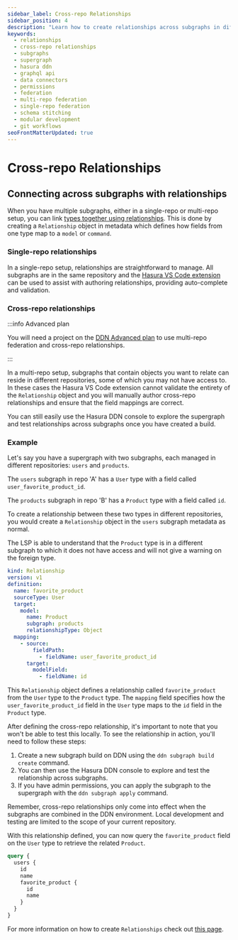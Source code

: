 ```yaml
---
sidebar_label: Cross-repo Relationships
sidebar_position: 4
description: "Learn how to create relationships across subgraphs in different repositories in Hasura DDN."
keywords:
  - relationships
  - cross-repo relationships
  - subgraphs
  - supergraph
  - hasura ddn
  - graphql api
  - data connectors
  - permissions
  - federation
  - multi-repo federation
  - single-repo federation
  - schema stitching
  - modular development
  - git workflows
seoFrontMatterUpdated: true
---
```


# Cross-repo Relationships

## Connecting across subgraphs with relationships

When you have multiple subgraphs, either in a single-repo or multi-repo setup, you can link
[types together using relationships](/supergraph-modeling/relationships.mdx). This is done by creating a `Relationship`
object in metadata which defines how fields from one type map to a `model` or `command`.

### Single-repo relationships

In a single-repo setup, relationships are straightforward to manage. All subgraphs are in the same repository and the
[Hasura VS Code extension](https://marketplace.visualstudio.com/items?itemName=HasuraHQ.hasura) can be used to assist
with authoring relationships, providing auto-complete and validation.

### Cross-repo relationships

:::info Advanced plan

You will need a project on the [DDN Advanced plan](https://hasura.io/pricing) to use multi-repo federation and
cross-repo relationships.

:::

In a multi-repo setup, subgraphs that contain objects you want to relate can reside in different repositories, some of
which you may not have access to. In these cases the Hasura VS Code extension cannot validate the entirety of the
`Relationship` object and you will manually author cross-repo relationships and ensure that the field mappings are
correct.

You can still easily use the Hasura DDN console to explore the supergraph and test relationships across subgraphs once
you have created a build.

### Example

Let's say you have a supergraph with two subgraphs, each managed in different repositories: `users` and `products`.

The `users` subgraph in repo 'A' has a `User` type with a field called `user_favorite_product_id`.

The `products` subgraph in repo 'B' has a `Product` type with a field called `id`.

To create a relationship between these two types in different repositories, you would create a `Relationship` object in
the `users` subgraph metadata as normal.

The LSP is able to understand that the `Product` type is in a different subgraph to which it does not have access and
will not give a warning on the foreign type.

```yaml
kind: Relationship
version: v1
definition:
  name: favorite_product
  sourceType: User
  target:
    model:
      name: Product
      subgraph: products
      relationshipType: Object
  mapping:
    - source:
        fieldPath:
          - fieldName: user_favorite_product_id
      target:
        modelField:
          - fieldName: id
```

This `Relationship` object defines a relationship called `favorite_product` from the `User` type to the `Product` type.
The `mapping` field specifies how the `user_favorite_product_id` field in the `User` type maps to the `id` field in the
`Product` type.

After defining the cross-repo relationship, it's important to note that you won't be able to test this locally. To see
the relationship in action, you'll need to follow these steps:

1. Create a new subgraph build on DDN using the `ddn subgraph build create` command.
2. You can then use the Hasura DDN console to explore and test the relationship across subgraphs.
3. If you have admin permissions, you can apply the subgraph to the supergraph with the `ddn subgraph apply` command.

Remember, cross-repo relationships only come into effect when the subgraphs are combined in the DDN environment. Local
development and testing are limited to the scope of your current repository.

With this relationship defined, you can now query the `favorite_product` field on the `User` type to retrieve the
related `Product`.

```graphql
query {
  users {
    id
    name
    favorite_product {
      id
      name
    }
  }
}
```

For more information on how to create `Relationships` check out [this page](/supergraph-modeling/relationships.mdx).
